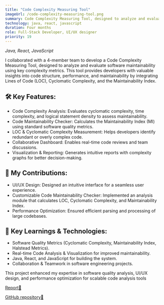 ```yaml
---
title: "Code Complexity Measuring Tool"
imageUrl: /code-complexity-measuring-tool.png
summary: Code Complexity Measuring Tool, designed to analyze and evaluate software maintainability using key complexity metrics.
technology: java, react, javascript
duration: Four months
role: Full-Stack Developer, UI/UX designer
priority: 19
---
```


_Java, React, JavaScript_

I collaborated with a 4-member team to develop a Code Complexity Measuring Tool, designed to analyze and evaluate software maintainability using key complexity metrics. This tool provides developers with valuable insights into code structure, performance, and maintainability by integrating Lines of Code (LOC), Cyclomatic Complexity, and the Maintainability Index.

## 🛠️ Key Features:

- Code Complexity Analysis: Evaluates cyclomatic complexity, time complexity, and logical statement density to assess maintainability.
- Code Maintainability Checker: Calculates the Maintainability Index (MI) using standard software quality metrics.
- LOC & Cyclomatic Complexity Measurement: Helps developers identify redundant or overly complex code.
- Collaborative Dashboard: Enables real-time code reviews and team discussions.
- Visualization & Reporting: Generates intuitive reports with complexity graphs for better decision-making.

## 🎨 My Contributions:

- UI/UX Design: Designed an intuitive interface for a seamless user experience.
- Customizable Code Maintainability Checker: Implemented an analysis module that calculates LOC, Cyclomatic Complexity, and Maintainability Index.
- Performance Optimization: Ensured efficient parsing and processing of large codebases.

## 🧠 Key Learnings & Technologies:

- Software Quality Metrics (Cyclomatic Complexity, Maintainability Index, Halstead Metrics).
- Real-time Code Analysis & Visualization for improved maintainability.
- Java, React, and JavaScript for building the system.
- Collaboration & Teamwork in software engineering projects.

This project enhanced my expertise in software quality analysis, UI/UX design, and performance optimization for scalable code analysis tools

[Report📃](/Code_Complexity_Measuring_Machine_Report.pdf)

[GitHub repository🔗](https://github.com/harshamalvishwajith/ccmm)
